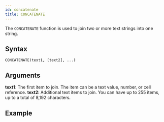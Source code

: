 ```yaml
---
id: concatenate 
title: CONCATENATE
---
```


The `CONCATENATE` function is used to join two or more text strings into one string.

## Syntax

```
CONCATENATE(text1, [text2], ...)
```

## Arguments

**text1**: The first item to join. The item can be a text value, number, or cell reference.
**text2**: Additional text items to join. You can have up to 255 items, up to a total of 8,192 characters.

## Example